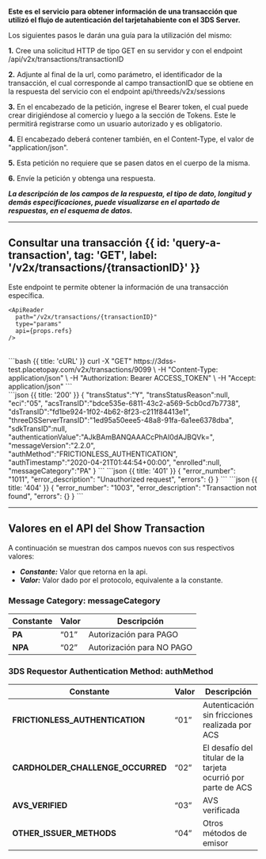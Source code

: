 

**Este es el servicio para obtener información de una transacción que utilizó el flujo de autenticación del tarjetahabiente con el 3DS Server.**

Los siguientes pasos le darán una guía para la utilización del mismo:

  **1.** Cree una solicitud HTTP de tipo GET en su servidor y con el endpoint /api/v2x/transactions/transactionID

  **2.** Adjunte al final de la url, como parámetro, el identificador de la transacción, el cual corresponde al campo
  transactionID que se obtiene en la respuesta del servicio con el endpoint api/threeds/v2x/sessions

  **3.** En el encabezado de la petición, ingrese el Bearer token, el cual puede crear dirigiéndose al comercio y luego a la sección de Tokens. Este le permitirá registrarse como un usuario autorizado y es obligatorio.

  **4.** El encabezado deberá contener también, en el Content-Type, el valor de "application/json".

  **5.** Esta petición no requiere que se pasen datos en el cuerpo
  de la misma.

  **6.** Envíe la petición y obtenga una respuesta.


***La descripción de los campos de la respuesta, el tipo de dato, longitud y demás especificaciones, puede visualizarse en el apartado de respuestas, en el esquema de datos.***

---
## Consultar una transacción {{ id: 'query-a-transaction', tag: 'GET', label: '/v2x/transactions/{transactionID}' }}

<Row>
  <Col>
    Este endpoint te permite obtener la información de una transacción específica.

    <ApiReader
      path="/v2x/transactions/{transactionID}"
      type="params"
      api={props.refs}
    />
  </Col>
</Row>

<br />

<Row>
  <Col>
    <ApiReader
      path="/v2x/transactions/{transactionID}"
      method="get"
      api={props.refs}
    />

  </Col>
  <Col sticky>
    <CodeGroup title="Solicitud" tag="GET" label="/v2x/transactions/{transactionID}">
    ```bash {{ title: 'cURL' }}
    curl -X "GET" https://3dss-test.placetopay.com/v2x/transactions/9099 \
      -H "Content-Type: application/json" \
      -H "Authorization: Bearer ACCESS_TOKEN" \
      -H "Accept: application/json"
    ```
    </CodeGroup>
  </Col>
</Row>

<Row>
  <Col>
    <ApiReader
      path="/v2x/transactions/{transactionID}"
      method="get"
      type="response"
      api={props.refs}
    />
  </Col>

  <Col sticky>
    <br />
    <CodeGroup title="Respuesta">
    ```json {{ title: '200' }}
    {
       "transStatus":"Y",
       "transStatusReason":null,
       "eci":"05",
       "acsTransID":"bdce535e-6811-43c2-a569-5cb0cd7b7738",
       "dsTransID":"fd1be924-1f02-4b62-8f23-c211f84413e1",
       "threeDSServerTransID":"1ed95a50eee5-48a8-91fa-6a1ee6378dba",
       "sdkTransID":null,
       "authenticationValue":"AJkBAmBANQAAACcPhAI0dAJBQVk=",
       "messageVersion":"2.2.0",
       "authMethod":"FRICTIONLESS_AUTHENTICATION",
       "authTimestamp":"2020-04-21T01:44:54+00:00",
       "enrolled":null,
       "messageCategory":"PA"
    }
    ```
    ```json {{ title: '401' }}
    {
      "error_number": "1011",
      "error_description": "Unauthorized request",
      "errors": {}
    }
    ```
    ```json {{ title: '404' }}
    {
      "error_number": "1003",
      "error_description": "Transaction not found",
      "errors": {}
    }
    ```
    </CodeGroup>
  </Col>
</Row>

---


## Valores en el API del Show Transaction

A continuación se muestran dos campos nuevos con sus respectivos valores:

- ***Constante:***  Valor que retorna en la api.
- ***Valor:***  Valor dado por el protocolo, equivalente a la constante.


### Message Category: **messageCategory**

| Constante                | Valor   | Descripción                |
|--------------------------|---------|----------------------------|
| **PA**                   | “01”    | Autorización para PAGO     |
| **NPA**                  | “02”    | Autorización para NO PAGO  |

### 3DS Requestor Authentication Method: **authMethod**

| Constante                            | Valor   | Descripción                                                     |
|--------------------------------------|---------|-----------------------------------------------------------------|
| **FRICTIONLESS_AUTHENTICATION**      | “01”    | Autenticación sin fricciones realizada por ACS                  |
| **CARDHOLDER_CHALLENGE_OCCURRED**    | “02”    | El desafío del titular de la tarjeta ocurrió por parte de ACS   |
| **AVS_VERIFIED**                     | “03”    | AVS verificada                                                  |
| **OTHER_ISSUER_METHODS**             | “04”    | Otros métodos de emisor                                         |

